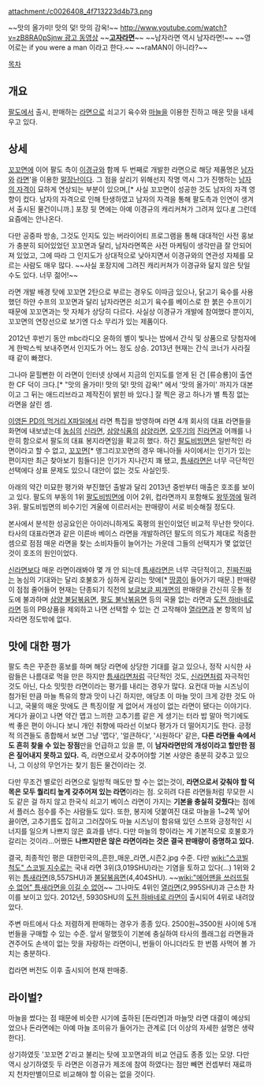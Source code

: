 attachment:/c0026408_4f713223d4b73.png

~~맛의 올가미! 맛의 덫! 맛의 감옥!~~ [[http://www.youtube.com/watch?v=zB8RA0pSjnw 광고 동영상]]
~~'''[http://tvpot.daum.net/v/v4e0anqnqymynyusLyuBmvD 고자라면]'''~~
~~남자라면 역시 남자라면!~~
~~영어로는 if you were a man 이라고 한다.~~
~~raMAN이 아니라?~~

[[목차]]

== 개요 ==
[[팔도]]에서 출시, 판매하는 [[라면]]으로 쇠고기 육수와 [[마늘]]을 이용한 진하고 매운 맛을 내세우고 있다.

== 상세 ==
[[꼬꼬면]]에 이어 팔도 측이 [[이경규]]와 함께 두 번째로 개발한 라면으로 해당 제품명은 [[남자]]와 [[라면]]'을 이용한 [[말장난]]이다. 그 점을 살리기 위해선지 작명 역시 그가 진행하는 [[남자의 자격]]이 묘하게 연상되는 부분이 있으며,[* 사실 꼬꼬면이 성공한 것도 남자의 자격 영향이 컸다. 남자의 자격으로 인해 탄생하였고 남자의 자격을 통해 팔도측과 인연이 생겨서 출시된 물건이니까.] 포장 뒷 면에는 아예 이경규의 캐리커쳐가 그려져 있다.[http://pds21.egloos.com/pds/201203/20/83/f0058183_4f6841293f94e.jpg #] 그런데 요즘에는 안나온다.

다만 공중파 방송, 그것도 인지도 있는 버라이어티 프로그램을 통해 대대적인 사전 홍보가 충분히 되어있었던 꼬꼬면과 달리, 남자라면쪽은 사전 마케팅이 생각만큼 잘 안되어져 있었고, 그에 따라 그 인지도가 상대적으로 낮아지면서 이경규와의 연관성 자체를 모르는 사람도 매우 많다. ~~사실 포장지에 그려진 캐리커쳐가 이경규와 닮지 않은 탓일 수도 있다. 너무 젊어!~~

라면 개발 배경 탓에 꼬꼬면 2탄으로 부르는 경우도 이따금 있으나, 닭고기 육수를 사용했던 하얀 수프의 꼬꼬면과 달리 남자라면은 쇠고기 육수를 베이스로 한 붉은 수프이기 때문에 꼬꼬면과는 맛 자체가 상당히 다르다. 사실상 이경규가 개발에 참여했다 뿐이지, 꼬꼬면의 연장선으로 보기엔 다소 무리가 있는 제품이다.

2012년 후반기 동안 mbc라디오 윤하의 별이 빛나는 밤에서 간식 및 상품으로 당첨자에게 한박스씩 보내주면서 인지도가 어느 정도 상승. 2013년 현재는 간식 코너가 사라질 때 같이 빠졌다.

그나마 묻힐뻔한 이 라면이 인터넷 상에서 지금의 인지도를 얻게 된 건 [류승룡]이 출연한 CF 덕이 크다.[* "맛의 올가미! 맛의 덫! 맛의 감옥!" 에서 '맛의 올가미' 까지가 대본이고 그 뒤는 애드리브라고 제작진이 밝힌 바 있다.] 잘 찍은 광고 하나가 별 특징 없는 라면을 살린 셈.

[[이영돈 PD의 먹거리 X파일]]에서 라면 특집을 방영하며 라면 4개 회사의 대표 라면들을 화면에 내보냈는데 [[농심]]의 [[신라면]], [[삼양식품]]의 [[삼양라면]], [[오뚜기]]의 [[진라면]]과 어깨를 나란히 함으로서 팔도의 대표 봉지라면임을 확고히 했다. 하긴 [[팔도비빔면]]은 일반적인 라면이라고 할 수 없고, [[꼬꼬면]][* 앵그리꼬꼬면의 경우 매니아들 사이에서는 인기가 있는 편이지만 최근 찾아보기 힘들다]은 인기가 지나간지 꽤 됐고, [[틈새라면]]은 너무 극단적인 선택에다 상표 문제도 있으니 대안이 없는 것도 사실인듯.

아래의 약간 미묘한 평가와 부진했던 출발과 달리 2013년 중반부터 매출은 호조를 보이고 있다. 팔도의 부동의 1위 [[팔도비빔면]]에 이어 2위, 컵라면까지 포함해도 [[왕뚜껑]]에 밀려 3위. 팔도비빔면의 비수기인 겨울에 이르러서는 판매량이 서로 비슷해질 정도다.

본사에서 분석한 성공요인은 아이러니하게도 혹평의 원인이었던 비교적 무난한 맛이다. 타사의 대표라면과 같은 이른바 베이스 라면을 개발하려던 팔도의 의도가 제대로 적중한 셈으로 점점 매운 라면을 찾는 소비자들이 늘어가는 가운데 그들의 선택지가 몇 없었던 것이 호조의 원인이었다.

[[신라면]]보다 매운 라면이래봐야 몇 개 안 되는데 [[틈새라면]]은 너무 극단적이고, [[진짜진짜]]는 농심의 기대와는 달리 호불호가 심하게 갈리는 맛에[* [[땅콩]]이 들어가기 때문.] 판매량이 점점 줄어들어 현재는 단종되기 직전의 [[보글보글 찌개면]]의 판매량을 간신히 웃돌 정도에 불과하며 [[삼양 불닭볶음면]], [[팔도 불낙볶음면]] 등의 국물 없는 라면과 [[도전 하바네로 라면]] 등의 PB상품을 제외하고 나면 선택할 수 있는 건 고작해야 [[열라면]]과 본 항목의 남자라면 정도밖에 없다.

== 맛에 대한 평가 ==
팔도 측은 꾸준한 홍보를 하며 해당 라면에 상당한 기대를 걸고 있으나, 정작 시식한 사람들은 나름대로 먹을 만은 하지만 [[틈새라면]]처럼 극단적인 것도, [[신라면]]처럼 자극적인 것도 아닌, 다소 밋밋한 라면이라는 평가를 내리는 경우가 많다. 요컨대 마늘 시즈닝이 첨가된 만큼 마늘 특유의 향과 맛이 나긴 하지만, 애당초 이 마늘 맛이 크게 강한 것도 아니고, 국물의 매운 맛에도 큰 특징이랄 게 없어서 개성이 없는 라면이 됐다는 이야기다. 게다가 끓이고 나면 약간 맵고 느끼한 고추기름 같은 게 생기는 터라 밥 말아 먹기에도 썩 좋은 편이 아니다 보니 개인 취향에 따라선 이보다 평가가 더 떨어지기도 한다. 긍정적 의견들도 종합해서 보면 그냥 '맵다', '얼큰하다', '시원하다' 같은, '''다른 라면들 속에서도 흔히 찾을 수 있는 장점'''만을 언급하고 있을 뿐, 이 '''남자라면만의 개성이라고 할만한 점은 짚어내지 못하고 있다.''' 즉, 라면으로서 갖추어야할 기본 사양은 충분히 갖추고 있으나, 그 이상의 무언가는 찾기 힘든 물건이라는 것.

다만 무조건 별로인 라면으로 일방적 매도만 할 수는 없는것이, '''라면으로서 갖춰야 할 덕목은 모두 퀄리티 높게 갖추어져 있는 라면'''이라는 점. 오히려 다른 라면들처럼 무모한 시도 같은 걸 하지 않고 한국식 쇠고기 베이스 라면이 가지는 '''기본을 충실히 갖췄다'''는 점에서 플러스 점수를 주는 사람들도 있다. 또한, 봉지에 덧붙여진 대로 마늘을 1~2쪽 넣어 끓이면, 고추기름도 잡히고 그러잖아도 마늘 시즈닝이 함유돼 있던 스프와 긍정적인 시너지를 일으켜 나쁘지 않은 효과를 낸다. 다만 마늘의 향이라는 게 기본적으로 호불호가 갈리는 것이라...어쨌든 '''나쁘지만은 않은 라면이라는 것은 결국 판매량이 증명하고 있다.'''

결국, 최종적인 평은 대한민국의_흔한_매운_라면_시즌2.jpg 수준. 다만 [[wiki:"스코빌 척도" 스코빌 지수]]로는 국내 라면 3위(3,019SHU)라는 기염을 토하고 있다(...) 1위와 2위는 [[틈새라면]](8,557SHU)과 [[불닭볶음면]](4,404SHU). ~~[[wiki:"에어맨을 쓰러뜨릴 수 없어" 틈새라면을 이길 수 없어]]~~ 그나마도 4위인 [[열라면]](2,995SHU)과 근소한 차이를 보이고 있다. 2012년, 5930SHU의 [[도전 하바네로 라면]]이 출시되어 4위로 내려앉았다.

주변 마트에서 다소 저렴하게 판매하는 경우가 종종 있다. 2500원~3500원 사이에 5개 번들을 구매할 수 있는 수준. 앞서 말했듯이 기본에 충실하여 타사의 플래그쉽 라면들과 견주어도 손색이 없는 맛을 자랑하는 라면이니, 번들이 아니더라도 한 번쯤 사먹어 볼 가치는 충분하다.

컵라면 버전도 이후 출시되어 현재 판매중.

== 라이벌? ==
마늘을 썼다는 점 때문에 비슷한 시기에 출하된 [돈라면]과 마늘맛 라면 대결이 예상되었으나 돈라면에는 아예 마늘 조미유가 들어가는 관계로 [더 이상의 자세한 설명은 생략한다]. 

상기하였듯 '꼬꼬면 2'라고 불리는 탓에 꼬꼬면과의 비교 언급도 종종 있는 모양. 다만 역시 상기하였듯 두 라면은 이경규가 제조에 참여 하였다는 점만 빼면 컨셉부터 재료까지 천차만별이므로 비교해야 할 이유는 없을 것이다.
